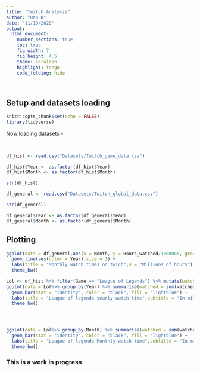 ```yaml
---
title: "Twitch Analysis"
author: "Ran K"
date: "11/10/2020"
output: 
  html_document:
    number_sections: true
    toc: true
    fig_width: 7
    fig_height: 4.5
    theme: cerulean
    highlight: tango
    code_folding: hide
  
---
```


## Setup and datasets loading

```r
knitr::opts_chunk$set(echo = FALSE)
library(tidyverse)
```

Now loading datasets -

<br>


```r
df_hist <- read.csv("Datasets/Twitch_game_data.csv")

df_hist$Year <- as.factor(df_hist$Year)
df_hist$Month <- as.factor(df_hist$Month)

str(df_hist)

df_general <- read.csv("Datasets/Twitch_global_data.csv")

str(df_general)

df_general$Year <- as.factor(df_general$Year)
df_general$Month <- as.factor(df_general$Month)
```



## Plotting

```r
ggplot(data = df_general,aes(x = Month, y = Hours_watched/1000000, group = Year)) + 
  geom_line(aes(color = Year),size = 1) +
  labs(title = "Monthly watch times on twich",y = "Millions of hours") +
  theme_bw()
  
Lol <- df_hist %>% filter(Game == "League of Legends") %>% mutate(watched = round(Hours_watched/10^6,3))
ggplot(data = Lol%>% group_by(Year) %>% summarise(watched = sum(watched)), aes(x = Year, y = watched)) + 
  geom_bar(stat = "identity", color = "black", fill = "lightblue") +
  labs(title = "League of legends yearly watch time",subtitle = "In millions of hours") +
  theme_bw()




ggplot(data = Lol%>% group_by(Month) %>% summarise(watched = sum(watched)), aes(x = Month, y = watched)) + 
  geom_bar(stat = "identity", color = "black", fill = "lightblue") +
  labs(title = "League of legends Monthly watch time",subtitle = "In millions of hours") +
  theme_bw()
```


### This is a work in progress
